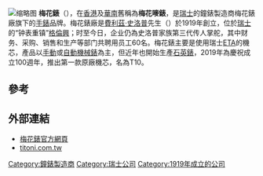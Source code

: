 {{Multiple issues|
{{Advert|time=2020-06-26T03:09:09+00:00}}
{{Refimprove|time=2020-06-26T03:09:09+00:00}}
}}
{{Infobox company
| name             = Titoni Ltd.
| logo             = TITONI Logo.png
| caption          =
| native_name      = <!-- Company's name in home country language -->
| native_name_lang = de
| type             = 上市公司<ref>{{cite web|url=https://so.chregister.ch/cr-portal/auszug/auszug.xhtml?uid=CHE-101.635.756|title=Titoni AG|first=DV Bern|last=AG|website=Commercial register of canton Solothurn|accessdate=2020-06-26|archive-date=2020-06-29|archive-url=https://web.archive.org/web/20200629011017/https://so.chregister.ch/cr-portal/auszug/auszug.xhtml?uid=CHE-101.635.756|dead-url=no}}</ref>
| traded_as        = 
| ISIN             = 
| industry         = 鐘錶製造商
| fate             = 
| predecessor      = 
| successor        = 
| foundation       = 1919年
| founder          = 
| defunct          = 
| location_city    = [[瑞士|瑞士]][[格倫興|格倫興]]
| location_country = 
| locations        = <!-- Number of locations, stores, offices &c. -->
| area_served      = 
| key_people       = Daniel Schluep ([[Chief_Executive_Officer|CEO]]) 
| products         = 
| services         = 
| revenue          = 
| operating_income = 
| net_income       = 
| assets           = 
| equity           = 
| num_employees    = 60
| homepage         = [http://www.titoni.ch/ www.titoni.ch]
}}
[[File:TITONI_LTD.jpg|缩略图]]
'''梅花錶'''（{{Lang|de|'''Titoni'''}}），在[[香港|香港]]及[[華南|華南]]舊稱為'''梅花嘜錶'''，是[[瑞士|瑞士]]的鐘錶製造商梅花錶廠旗下的[[手錶|手錶]]品牌。梅花錶廠是[[費利茲·史洛普|費利茲·史洛普]]先生（{{Lang|de|Fritz Schluep}}）於1919年創立，位於[[瑞士|瑞士]]的“钟表重镇”[[格倫興|格倫興]]；时至今日，企业仍為史洛普家族第三代传人掌舵，其中财务、采购、销售和生产等部门共聘用员工60名。梅花錶主要是使用瑞士[[ETA_SA|ETA]]的機芯，產品以[[手動機械錶|手動]]或[[自動機械錶|自動機械錶]]為主，但近年也開始生產[[指针式石英錶|石英錶]]，2019年為慶祝成立100週年，推出第一款原廠機芯，名為T10。

==參考==
{{reflist}}

==外部連結==
*[http://www.titoni.ch 梅花錶官方網頁] {{Wayback|url=http://www.titoni.ch/ |date=20180613101613 }}
*[http://www.titoni.com.tw titoni.com.tw]

[[Category:鐘錶製造商|Category:鐘錶製造商]]
[[Category:瑞士公司|Category:瑞士公司]]
[[Category:1919年成立的公司|Category:1919年成立的公司]]
{{stub}}